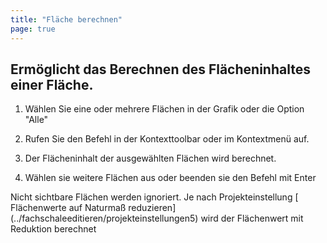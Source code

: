 ```yaml
---
title: "Fläche berechnen"
page: true
---
```

## Erm&#246;glicht das Berechnen des Fl&#228;cheninhaltes einer Fl&#228;che.

1. W&#228;hlen Sie eine oder mehrere Fl&#228;chen in der Grafik oder die Option &quot;Alle&quot;

2. Rufen Sie den Befehl in der Kontexttoolbar oder im Kontextmen&#252; auf.

3. Der Fl&#228;cheninhalt der ausgew&#228;hlten Fl&#228;chen wird berechnet.

4. W&#228;hlen sie weitere Fl&#228;chen aus oder beenden sie den Befehl mit <Border>Enter</Border> 



<Success>
Nicht sichtbare Fl&#228;chen werden ignoriert.
</Success>


<Success>
 Je nach Projekteinstellung [ Fl&#228;chenwerte auf Naturma&#223; reduzieren](../fachschaleeditieren/projekteinstellungen5)
 wird der Fl&#228;chenwert mit Reduktion berechnet 
</Success>


